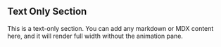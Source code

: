 ## Text Only Section

This is a text-only section. You can add any markdown or MDX content here, and it will render full width without the animation pane.

